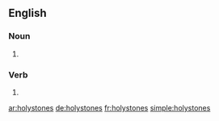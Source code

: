 ==English==

===Noun===
{{head|en|plural}}

# {{plural of|holystone|lang=en}}

===Verb===
{{head|en|verb form}}

# {{en-third-person singular of|holystone}}

[[ar:holystones]]
[[de:holystones]]
[[fr:holystones]]
[[simple:holystones]]
